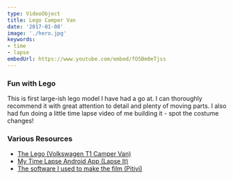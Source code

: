 ```yaml
---
type: VideoObject
title: Lego Camper Van
date: '2017-01-08'
image: './hero.jpg'
keywords:
- time
- lapse
embedUrl: https://www.youtube.com/embed/fO5Bm0eTjss
---
```

### Fun with Lego

This is first large-ish lego model I have had a go at.
I can thoroughly recommend it with great attention to detail and plenty of moving parts.
I also had fun doing a little time lapse video of me building it -
spot the costume changes!

### Various Resources

- [The Lego (Volkswagen T1 Camper Van)](https://shop.lego.com/en-GB/Volkswagen-T1-Camper-Van-10220)
- [My Time Lapse Android App (Lapse It)](https://play.google.com/store/apps/details?id=com.ui.LapseIt&hl=en_GB)
- [The software I used to make the film (Pitivi)](http://www.pitivi.org/)
